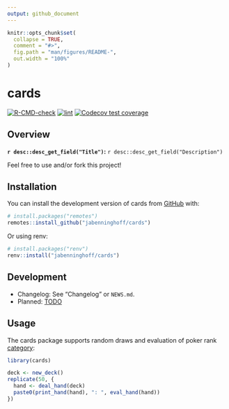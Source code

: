 ```yaml
---
output: github_document
---
```


<!-- README.md is generated from README.Rmd. Please edit that file -->

```r
knitr::opts_chunk$set(
  collapse = TRUE,
  comment = "#>",
  fig.path = "man/figures/README-",
  out.width = "100%"
)
```

# cards

<!-- badges: start -->
[![R-CMD-check](https://github.com/jabenninghoff/cards/workflows/R-CMD-check/badge.svg)](https://github.com/jabenninghoff/cards/actions)
[![lint](https://github.com/jabenninghoff/cards/workflows/lint/badge.svg)](https://github.com/jabenninghoff/cards/actions)
[![Codecov test coverage](https://codecov.io/gh/jabenninghoff/cards/branch/main/graph/badge.svg)](https://app.codecov.io/gh/jabenninghoff/cards?branch=main)
<!-- badges: end -->

## Overview

**`r desc::desc_get_field("Title")`:** `r desc::desc_get_field("Description")`

Feel free to use and/or fork this project!

## Installation

You can install the development version of cards from [GitHub](https://github.com/) with:

``` r
# install.packages("remotes")
remotes::install_github("jabenninghoff/cards")
```

Or using renv:

``` r
# install.packages("renv")
renv::install("jabenninghoff/cards")
```

## Development

- Changelog: See "Changelog" or `NEWS.md`.
- Planned: [TODO](TODO.md)

## Usage

The cards package supports random draws and evaluation of poker rank
[category](https://en.wikipedia.org/wiki/List_of_poker_hands):

```r
library(cards)

deck <- new_deck()
replicate(50, {
  hand <- deal_hand(deck)
  paste0(print_hand(hand), ": ", eval_hand(hand))
})
```
